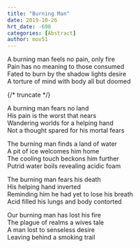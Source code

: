 ```yaml
---
title: "Burning Man"
date: 2019-10-26
hrt_date: -698
categories: [Abstract]
author: mov51
---
```

A burning man feels no pain, only fire  
Pain has no meaning to those consumed  
Fated to burn by the shadow lights desire  
A torture of mind with body all but doomed  

{/* truncate */}
  
A burning man fears no land  
His pain is the worst that nears  
Wandering worlds for a helping hand  
Not a thought spared for his mortal fears  
  
The burning man finds a land of water  
A pit of ice welcomes him home  
The cooling touch beckons him further  
Putrid water boils revealing acidic foam  
  
The burning man fears his death  
His helping hand inverted  
Reminding him he had yet to lose his breath  
Acid filled his lungs and body contorted  
  
Our burning man has lost his fire  
The plague of realms a wives tale  
A man lost to senseless desire  
Leaving behind a smoking trail  